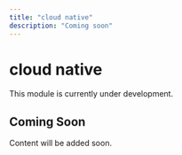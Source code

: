 ```yaml
---
title: "cloud native"
description: "Coming soon"
---
```


# cloud native

This module is currently under development.

## Coming Soon

Content will be added soon.
